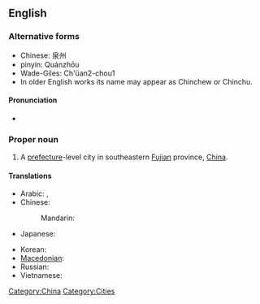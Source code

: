 ==English==
{{wikipedia}}

===Alternative forms===
* Chinese: 泉州
* pinyin: Quánzhōu
* Wade-Giles: Ch'üan2-chou1
* In older English works its name may appear as Chinchew or Chinchu.

====Pronunciation====
{{rfc-level|Pronunciation at L4+ not in L3 POS section|lang=en}}
* {{IPA|/ˈtʃwɑnˈdʒoʊ/}}

===Proper noun===
{{en-proper-noun}}

# A [[prefecture]]-level city in southeastern [[Fujian]] province, [[China]].

====Translations====
{{trans-top|a city of China}}
* Arabic: {{t|ar|تشيوانتشو|m|tr=tshyuantshuu}}, {{t|ar|تشيوانجو|m|tr=tshyuanjuu}}
* Chinese:
*: Mandarin: {{t-|cmn|泉州|tr=Quánzhōu|sc=Hani}}
* Japanese: {{t-|ja|泉州|tr=せんしゅう, Senshū}}
{{trans-mid}}
* Korean: {{t|ko|취안저우|tr=Chwiangjeou|sc=Hang}}
* [[Macedonian]]: {{t|mk|Чиенџоу|n|tr=Číendžou}}
* Russian: {{t|ru|Цюаньчжоу|m|tr=Cjuan’čžóu}} {{indeclinable}}
* Vietnamese: {{t|vi|Tuyền Châu|xs=Vietnamese}}
{{trans-bottom}}

[[Category:China]]
[[Category:Cities]]